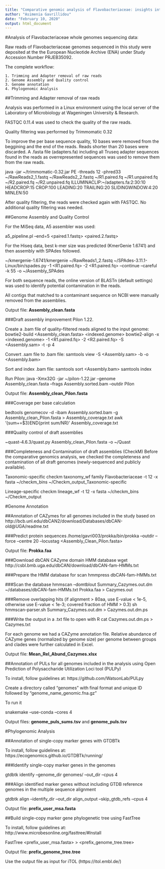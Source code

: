 ```yaml
---
title: "Comparative genomic analysis of Flavobacteriaceae: insights into carbohydrate metabolism, gliding motility and secondary metabolite biosynthesis"
author: "Asimenia Gavrillidou"
date: "February 10, 2020"
output: html_document
---
```


#Analysis of Flavobacteriaceae whole genomes sequencing data:

Raw reads of Flavobacteriaceae genomes sequenced in this study were deposited at the the European Nucleotide Archive (ENA) under Study Accession Number PRJEB35092.

The complete workflow:

    1. Trimming and Adapter removal of raw reads
    2. Genome Assembly and Quality control
    3. Genome annotation
    4. Phylogenomic Analysis

##Trimming and Adapter removal of raw reads

Analysis was performed in a Linux environment using the local server of the Laboratory of Microbiology at Wageningen University & Research.

FASTQC 0.11.4 was used to check the quality of the raw reads. 

Quality filtering was performed by Trimmomatic 0.32

To improve the per base sequence quality, 10 bases were removed from the beggining and the end of the reads.
Reads shorter than 20 bases were discarded.
A .fasta file (adapters.fa) including all Truseq adapter sequences found in the reads as overrepresented sequences was used to remove them from the raw reads.

java -jar ~/trimmomatic-0.32.jar PE -threads 12 -phred33 ~/RawReads2_1.fastq ~/RawReads2_2.fastq ~/R1.paired.fq ~/R1.unpaired.fq ~/R2.paired.fq ~/R2.unpaired.fq ILLUMINACLIP:~/adapters.fa:2:30:10 HEADCROP:15 CROP:100 LEADING:20 TRAILING:20 SLIDINGWINDOW:4:20 MINLEN:50

After quality filtering, the reads were checked again with FASTQC. No additional quality filtering was needed.

##Genome Assembly and Quality Control

For the MiSeq data, A5 assembler was used:

a5_pipeline.pl --end=5 <paired.1.fastq> <paired.2.fastq> <assembly_A5>

For the Hiseq data, best k-mer size was predicted (KmerGenie 1.6741) and then assembly with SPAdes followed. 

~/kmergenie-1.6741/kmergenie ~/RawReads1_2.fastq
~/SPAdes-3.11.1-Linux/bin/spades.py -1 <R1.paired.fq> -2 <R1.paired.fq> --continue --careful -k 55 -o ~/Assembly_SPAdes

For both sequence reads, the online version of BLASTn (default settings) was used to identify potential contamination in the reads.

All contigs that matched to a contaminant sequence on NCBI were manually removed from the assemblies.

Output file: **Assembly_clean.fasta**

###Draft assembly improvement Pilon 1.22.

Create a .bam file of quality-filtered reads aligned to the input genome:
bowtie2-build <Assembly_clean.fasta> <indexed.genome>
bowtie2-align -x <indexed.genome> -1 <R1.paired.fq> -2 <R2.paired.fq> -S <Assembly.sam> -t -p 4

Convert .sam file to .bam file:
samtools view -S <Assembly.sam> -b -o <Assembly.bam>

Sort and index .bam file:
samtools sort <Assembly.bam> <Assembly_sorted>
samtools index <Assembly_indexed_sorted> 
  
Run Pilon:
java -Xmx32G -jar ~/pilon-1.22.jar --genome Assembly_clean.fasta --frags Assembly.sorted.bam --outdir Pilon

Output file: **Assembly_clean_Pilon.fasta**

###Coverage per base calculation

bedtools genomecov -d -ibam Assembly.sorted.bam -g Assembly_clean_Pilon.fasta > Assembly_coverage.txt
awk '{sum+=$3}END{print sum/NR}' Assembly_coverage.txt

###Quality control of draft assemblies

~quast-4.6.3/quast.py Assembly_clean_Pilon.fasta -o ~/Quast

###Completeness and Contamination of draft assemblies (CheckM)
Before the comparative genomics analysis, we checked the completeness and contamination of all draft genomes (newly-sequenced and publicly available).

Taxonomic-specific 
checkm taxonomy_wf family Flavobacteriaceae -t 12 -x fasta ~/checkm_bins ~/Checkm_output_Taxonomic-specific

Lineage-specific
checkm lineage_wf -t 12 -x fasta ~/checkm_bins ~/Checkm_output

#Genome Annotation

##Annotation of CAZymes for all genomes included in the study based on http://bcb.unl.edu/dbCAN2/download/Databases/dbCAN-old@UGA/readme.txt

###Predict protein sequences
/home/gavri003/prokka/bin/prokka --outdir <Prokka_annotations> --force --centre 20 --locustag <Assembly_Clean_Pilon.fasta>
  
Output file: **Prokka.faa**

###Download dbCAN CAZyme domain HMM database
wget http://csbl.bmb.uga.edu/dbCAN/download/dbCAN-fam-HMMs.txt

###Prepare the HMM database for scan
hmmpress dbCAN-fam-HMMs.txt

###Scan the database
hmmscan --domtblout Summary_Cazymes.out.dm ~/databases/dbCAN-fam-HMMs.txt Prokka.faa > Cazymes.out

###Remove overlapping hits (if alignment > 80aa, use E-value < 1e-5, otherwise use E-value < 1e-3; covered fraction of HMM > 0.3)
sh hmmscan-parser.sh Summary_Cazymes.out.dm > Cazymes.out.dm.ps

###Write the output in a .txt file to open with R
cat Cazymes.out.dm.ps > Cazymes.txt 

For each genome we had a CAZyme annotation file. 
Relative abundance of CAZyme genes (normalized by genome size) per genome between groups and clades were further calculated in Excel.

Output file: **Mean_Rel_Abund_Cazymes.xlsx**

##Annotation of PULs for all genomes included in the analysis using Open Prediction of Polysaccharide Utilization Loci tool (PULPy) 

To install, follow guidelines at: https://github.com/WatsonLab/PULpy

Create a directory called "genomes" with final format and unique ID followed by "genome_name_genomic.fna.gz"

To run it

snakemake <snakefile> --use-conda --cores 4

Output files: **genome_puls_sums.tsv** and **genome_puls.tsv**

#Phylogenomic Analysis

##Annotation of single-copy marker genes with GTDBTk

To install, follow guidelines at: https://ecogenomics.github.io/GTDBTk/running/

###Identify single-copy marker genes in the genomes

gtdbtk identify --genome_dir genomes/ --out_dir <identify_output> --cpus 4

###Align identified marker genes without including GTDB reference genomes in the multiple sequence alignment

gtdbtk align --identify_dir <identify_output/> --out_dir align_output --skip_gtdb_refs --cpus 4

Output file: **prefix_user_msa.fasta**

##Build single-copy marker gene phylogenetic tree using FastTree 

To install, follow guidelines at: http://www.microbesonline.org/fasttree/#Install

FastTree <prefix_user_msa.fasta> > <prefix_genome_tree.tree>

Output file: **prefix_genome_tree.tree**

Use the output file as input for iTOL (https://itol.embl.de/)

